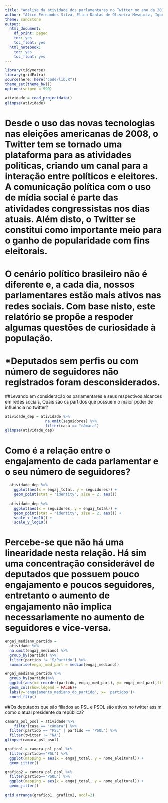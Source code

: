 ```yaml
---
title: "Analise da atividade dos parlamentares no Twitter no ano de 2019"
author: "Alice Fernandes Silva, Elton Dantas de Oliveira Mesquita, Igor Matheus Castor Diniz Pinheiro"
theme: sandstone
output:
  html_document:
    df_print: paged
    toc: yes
    toc_float: yes
  html_notebook:
    toc: yes
    toc_float: yes
---
```


```r
library(tidyverse)
library(gridExtra)
source(here::here("code/lib.R"))
theme_set(theme_bw())
options(scipen = 999)
```

```r
atividade = read_projectdata()
glimpse(atividade)
```

# Desde o uso das novas tecnologias nas eleições americanas de 2008, o Twitter tem se tornado uma plataforma para as atividades políticas, criando um canal para a interação entre políticos e eleitores. A comunicação política com o uso de mídia social é parte das atividades congressistas nos dias atuais. Além disto, o Twitter se constitui como importante meio para o ganho de popularidade com fins eleitorais.

# O cenário político brasileiro não é diferente e, a cada dia, nossos parlamentares estão mais ativos nas redes sociais. Com base nisto, este relatório se propõe a respoder algumas questões de curiosidade à população.

# *Deputados sem perfis ou com número de seguidores não registrados foram desconsiderados.

##Levando em consideração os parlamentares e seus respectivos alcances em redes sociais, Quais são os partidos que possuem o maior poder de influência no twitter?

```r
atividade_dep = atividade %>%
                  na.omit(seguidores) %>% 
                  filter(casa == "câmara")
glimpse(atividade_dep)

```

# Como é a relação entre o engajamento de cada parlamentar e o seu número de seguidores?
```r
  atividade_dep %>%
    ggplot(aes(x = engaj_total, y = seguidores)) +
    geom_point(stat = "identity", size = 2, aes())

  atividade_dep %>%
    ggplot(aes(x = seguidores, y = engaj_total)) +
    geom_point(stat = "identity", size = 2, aes()) +
    scale_x_log10() +
    scale_y_log10()
```

# Percebe-se que não há uma linearidade nesta relação. Há sim uma concentração considerável de deputados que possuem pouco engajamento e poucos seguidores, entretanto o aumento de engajamento não implica necessariamente no aumento de seguidores e vice-versa.

```r
engaj_mediano_partido = 
  atividade %>%
  na.omit(engaj_mediano) %>%
  group_by(partido) %>%
  filter(partido != 'S/Partido') %>%
  summarise(engaj_med_part = median(engaj_mediano))

engaj_mediano_partido %>%
  group_by(partido)%>%
  ggplot(aes(x= reorder(partido, engaj_med_part), y= engaj_med_part,fill = partido) ) +
  geom_col(show.legend = FALSE)+
  labs(y='engajamento_mediano_do_partido', x= 'partidos')+
  coord_flip()

```

##Os deputados que são filiados ao PSL e PSOL são ativos no twitter assim como o atual presidente da república?


```r
camara_psl_psol = atividade %>%
    filter(casa == "câmara") %>%
  filter(partido == "PSL" | partido == "PSOL") %>%
  filter(twitter != "NA")
glimpse(camara_psl_psol)
```
```r
grafico1 = camara_psl_psol %>%
  filter(partido=="PSL") %>% 
  ggplot(mapping = aes(x = engaj_total, y = nome_eleitoral)) +
  geom_jitter()

grafico2 = camara_psl_psol %>%
  filter(partido=="PSOL") %>% 
  ggplot(mapping = aes(x = engaj_total, y = nome_eleitoral)) +
  geom_jitter()
  
grid.arrange(grafico1, grafico2, ncol=2)
```







